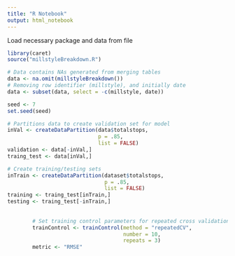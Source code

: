 ```yaml
---
title: "R Notebook"
output: html_notebook
---
```



Load necessary package and data from file
```r
library(caret)
source("millstyleBreakdown.R")

# Data contains NAs generated from merging tables
data <- na.omit(millstyleBreakdown())
# Removing row identifier (millstyle), and initially date
data <- subset(data, select = -c(millstyle, date))
```


```r
seed <- 7
set.seed(seed)

# Partitions data to create validation set for model
inVal <- createDataPartition(data$totalstops,
                             p = .85,
                             list = FALSE)
validation <- data[-inVal,]
traing_test <- data[inVal,]

# Create training/testing sets
inTrain <- createDataPartition(dataset$totalstops, 
                               p = .85,
                               list = FALSE)
training <- traing_test[inTrain,]
testing <- traing_test[-inTrain,]
        
        
        # Set training control parameters for repeated cross validation and evaluation metric
        trainControl <- trainControl(method = "repeatedCV",
                                     number = 10,
                                     repeats = 3)
        metric <- "RMSE"
```

